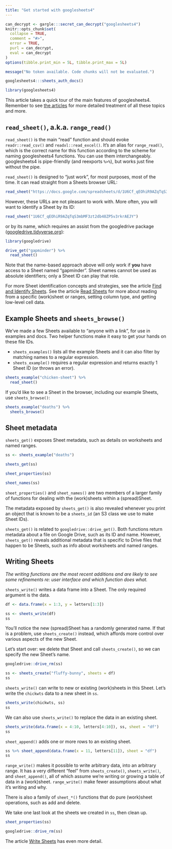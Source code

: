 ```yaml
---
title: "Get started with googlesheets4"
---
```


```r
can_decrypt <- gargle:::secret_can_decrypt("googlesheets4")
knitr::opts_chunk$set(
  collapse = TRUE,
  comment = "#>",
  error = TRUE,
  purl = can_decrypt,
  eval = can_decrypt
)
options(tibble.print_min = 5L, tibble.print_max = 5L)
```

```r
message("No token available. Code chunks will not be evaluated.")
```

```r
googlesheets4:::sheets_auth_docs()
```

```r
library(googlesheets4)
```

This article takes a quick tour of the main features of googlesheets4. 
Remember to see [the articles](https://googlesheets4.tidyverse.org/articles/index.html) for more detailed treatment of all these topics and more.

## `read_sheet()`, a.k.a. `range_read()`

`read_sheet()` is the main "read" function and should evoke `readr::read_csv()` and `readxl::read_excel()`. It's an alias for `range_read()`, which is the correct name for this function according to the scheme for naming googlesheets4 functions. You can use them interchangeably. googlesheets4 is pipe-friendly (and reexports `%>%`), but works just fine without the pipe.

`read_sheet()` is designed to "just work", for most purposes, most of the time. It can read straight from a Sheets browser URL:

```r
read_sheet("https://docs.google.com/spreadsheets/d/1U6Cf_qEOhiR9AZqTqS3mbMF3zt2db48ZP5v3rkrAEJY/edit#gid=780868077")
```

However, these URLs are not pleasant to work with. More often, you will want to identify a Sheet by its ID:

```r
read_sheet("1U6Cf_qEOhiR9AZqTqS3mbMF3zt2db48ZP5v3rkrAEJY")
```

or by its name, which requires an assist from the googledrive package ([googledrive.tidyverse.org](https://googledrive.tidyverse.org)):

<!-- remove the 'message = i' later -->

```r
library(googledrive)

drive_get("gapminder") %>% 
  read_sheet()
```

Note that the name-based approach above will only work if **you** have access to a Sheet named "gapminder". Sheet names cannot be used as absolute identifiers; only a Sheet ID can play that role.

For more Sheet identification concepts and strategies, see the article [Find and Identify Sheets](https://googlesheets4.tidyverse.org/articles/articles/find-identify-sheets.html). See the article [Read Sheets](https://googlesheets4.tidyverse.org/articles/articles/find-identify-sheets.html) for more about reading from a specific (work)sheet or ranges, setting column type, and getting low-level cell data.

## Example Sheets and `sheets_browse()`

We've made a few Sheets available to "anyone with a link", for use in examples and docs. Two helper functions make it easy to get your hands on these file IDs.

  * `sheets_examples()` lists all the example Sheets and it can also filter by
    matching names to a regular expression.
  * `sheets_example()` requires a regular expression and returns exactly 1 Sheet
    ID (or throws an error).
    
```r
sheets_example("chicken-sheet") %>% 
  read_sheet()
```

If you'd like to see a Sheet in the browser, including our example Sheets, use `sheets_browse()`:

```r
sheets_example("deaths") %>%
  sheets_browse()
```

## Sheet metadata

`sheets_get()` exposes Sheet metadata, such as details on worksheets and named ranges.

```r
ss <- sheets_example("deaths")

sheets_get(ss)

sheet_properties(ss)

sheet_names(ss)
```

`sheet_properties()` and `sheet_names()` are two members of a larger family of functions for dealing with the (work)sheets within a (spread)Sheet.

The metadata exposed by `sheets_get()` is also revealed whenever you print an object that is known to be a `sheets_id` (an S3 class we use to make Sheet IDs).

`sheets_get()` is related to `googledrive::drive_get()`. Both functions return metadata about a file on Google Drive, such as its ID and name. However, `sheets_get()` reveals additional metadata that is specific to Drive files that happen to be Sheets, such as info about worksheets and named ranges.

## Writing Sheets

*The writing functions are the most recent additions and are likely to see some refinements re: user interface and which function does what.*

`sheets_write()` writes a data frame into a Sheet. The only required argument is the data.

```r
df <- data.frame(x = 1:3, y = letters[1:3])

ss <- sheets_write(df)
ss
```

You'll notice the new (spread)Sheet has a randomly generated name. If that is a problem, use `sheets_create()` instead, which affords more control over various aspects of the new Sheet.

Let's start over: we delete that Sheet and call `sheets_create()`, so we can specify the new Sheet's name.

```r
googledrive::drive_rm(ss)

ss <- sheets_create("fluffy-bunny", sheets = df)
ss
```

`sheets_write()` can write to new or existing (work)sheets in this Sheet. Let's write the `chickwts` data to a new sheet in `ss`.

```r
sheets_write(chickwts, ss)
ss
```

We can also use `sheets_write()` to replace the data in an existing sheet.

```r
sheets_write(data.frame(x = 4:10, letters[4:10]), ss, sheet = "df")
ss
```

`sheet_append()` adds one or more rows to an existing sheet.

```r
ss %>% sheet_append(data.frame(x = 11, letters[11]), sheet = "df")
ss
```

`range_write()` makes it possible to write arbitrary data, into an arbitrary range. It has a very different "feel" from `sheets_create()`, `sheets_write()`, and `sheet_append()`, all of which assume we're writing or growing a table of data in a (work)sheet. `range_write()` make fewer assumptions about what it's writing and why.

There is also a family of `sheet_*()` functions that do pure (work)sheet operations, such as add and delete.

We take one last look at the sheets we created in `ss`, then clean up.

```r
sheet_properties(ss)

googledrive::drive_rm(ss)
```

The article [Write Sheets](https://googlesheets4.tidyverse.org/articles/articles/write-sheets.html) has even more detail.
